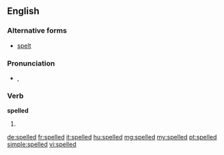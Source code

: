 ==English==

===Alternative forms===
* [[spelt]] {{qualifier|British}}

===Pronunciation===
* {{IPA|/ˈspɛld/}}, {{X-SAMPA|/"spEld/}}

===Verb===
'''spelled'''

# {{qualifier|North America}} {{past of|spell}}

[[de:spelled]]
[[fr:spelled]]
[[it:spelled]]
[[hu:spelled]]
[[mg:spelled]]
[[my:spelled]]
[[pt:spelled]]
[[simple:spelled]]
[[vi:spelled]]